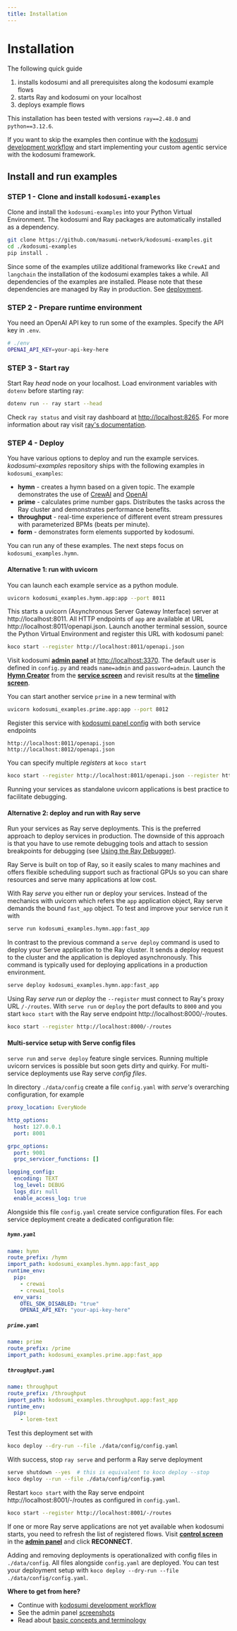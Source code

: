 ```yaml
---
title: Installation
---
```


# Installation

The following quick guide

1. installs kodosumi and all prerequisites along the kodosumi example flows
2. starts Ray and kodosumi on your localhost
3. deploys example flows

This installation has been tested with versions `ray==2.48.0` and `python==3.12.6`.

If you want to skip the examples then continue with the [kodosumi development workflow](/develop) and start implementing your custom agentic service with the kodosumi framework.

## Install and run examples

### STEP 1 - Clone and install `kodosumi-examples`

Clone and install the `kodosumi-examples` into your Python Virtual Environment. The kodosumi and Ray packages are automatically installed as a dependency.

```bash
git clone https://github.com/masumi-network/kodosumi-examples.git
cd ./kodosumi-examples
pip install .
```

Since some of the examples utilize additional frameworks like `CrewAI` and `langchain` the installation of the kodosumi examples takes a while. All dependencies of the examples are installed. Please note that these dependencies are managed by Ray in production. See [deployment](/deploy).

### STEP 2 - Prepare runtime environment

You need an OpenAI API key to run some of the examples. Specify the API key in `.env`.

```bash
# ./env
OPENAI_API_KEY=your-api-key-here
```

### STEP 3 - Start ray

Start Ray _head_ node on your localhost. Load environment variables with `dotenv` before starting ray:

```bash
dotenv run -- ray start --head
```

Check `ray status` and visit ray dashboard at [http://localhost:8265](http://localhost:8265). For more information about ray visit [ray's documentation](https://docs.ray.io/en/latest).

### STEP 4 - Deploy

You have various options to deploy and run the example services. _kodosumi-examples_ repository ships with the following examples in `kodosumi_examples`:

- **hymn** - creates a hymn based on a given topic. The example demonstrates the use of [CrewAI](https://www.crewai.com/) and [OpenAI](https://openai.com/)
- **prime** - calculates prime number gaps. Distributes the tasks across the Ray cluster and demonstrates performance benefits.
- **throughput** - real-time experience of different event stream pressures with parameterized BPMs (beats per minute).
- **form** - demonstrates form elements supported by kodosumi.

You can run any of these examples. The next steps focus on `kodosumi_examples.hymn`.

#### Alternative 1: run with uvicorn

You can launch each example service as a python module.

```bash
uvicorn kodosumi_examples.hymn.app:app --port 8011
```

This starts a uvicorn (Asynchronous Server Gateway Interface) server at http://localhost:8011. All HTTP endpoints of `app` are available at URL http://localhost:8011/openapi.json. Launch another terminal session, source the Python Virtual Environment and register this URL with kodosumi panel:

```bash
koco start --register http://localhost:8011/openapi.json
```

Visit kodosumi **[admin panel](http://localhost:3370)** at [http://localhost:3370](http://localhost:3370). The default user is defined in `config.py` and reads `name=admin` and `password=admin`. Launch the **[Hymn Creator](http://localhost:3370/inputs/-/localhost/8011/-/)** from the **[service screen](http://localhost:3370/admin/flow)** and revisit results at the **[timeline screen](http://localhost:3370/timeline/view)**.

You can start another service `prime` in a new terminal with

```bash
uvicorn kodosumi_examples.prime.app:app --port 8012
```

Register this service with [kodosumi panel config](http://localhost:3370/admin/routes) with both service endpoints

```
http://localhost:8011/openapi.json
http://localhost:8012/openapi.json
```

You can specify multiple _registers_ at `koco start`

```bash
koco start --register http://localhost:8011/openapi.json --register http://localhost:8012/openapi.json
```

Running your services as standalone uvicorn applications is best practice to facilitate debugging.


#### Alternative 2: deploy and run with Ray serve

Run your services as Ray serve deployments. This is the preferred approach to deploy services in production. The downside of this approach is that you have to use remote debugging tools and attach to session breakpoints for debugging (see [Using the Ray Debugger](https://docs.ray.io/en/latest/ray-observability/user-guides/debug-apps/ray-debugging.html)).

Ray Serve is built on top of Ray, so it easily scales to many machines and offers flexible scheduling support such as fractional GPUs so you can share resources and serve many applications at low cost.

With Ray _serve_ you either run or deploy your services. Instead of the mechanics with uvicorn which refers the `app` application object, Ray serve demands the bound `fast_app` object. To test and improve your service run it with

```bash
serve run kodosumi_examples.hymn.app:fast_app
```

In contrast to the previous command a `serve deploy` command is used to deploy your Serve application to the Ray cluster. It sends a deploy request to the cluster and the application is deployed asynchronously. This command is typically used for deploying applications in a production environment.

```bash
serve deploy kodosumi_examples.hymn.app:fast_app
```

Using Ray _serve run_ or _deploy_ the `--register` must connect to Ray's proxy URL `/-/routes`. With `serve run` or `deploy` the port defaults to `8000` and you start `koco start` with the Ray serve endpoint http://localhost:8000/-/routes.

```bash
koco start --register http://localhost:8000/-/routes
```

#### Multi-service setup with Serve config files

`serve run` and `serve deploy` feature single services. Running multiple uvicorn services is possible but soon gets dirty and quirky. For multi-service deployments use Ray serve _config files_.

In directory `./data/config` create a file `config.yaml` with _serve's_ overarching configuration, for example

```yaml
proxy_location: EveryNode

http_options:
  host: 127.0.0.1
  port: 8001

grpc_options:
  port: 9001
  grpc_servicer_functions: []

logging_config:
  encoding: TEXT
  log_level: DEBUG
  logs_dir: null
  enable_access_log: true
```

Alongside this file `config.yaml` create service configuration files. For each service deployment create a dedicated configuration file:

##### `hymn.yaml`

```yaml
name: hymn
route_prefix: /hymn
import_path: kodosumi_examples.hymn.app:fast_app
runtime_env:
  pip:
    - crewai
    - crewai_tools
  env_vars:
    OTEL_SDK_DISABLED: "true"
    OPENAI_API_KEY: "your-api-key-here"
```

##### `prime.yaml`

```yaml
name: prime
route_prefix: /prime
import_path: kodosumi_examples.prime.app:fast_app
```

##### `throughput.yaml`

```yaml
name: throughput
route_prefix: /throughput
import_path: kodosumi_examples.throughput.app:fast_app
runtime_env:
  pip:
    - lorem-text
```

Test this deployment set with

```bash
koco deploy --dry-run --file ./data/config/config.yaml
```

With success, stop `ray serve` and perform a Ray serve deployment

```bash
serve shutdown --yes  # this is equivalent to koco deploy --stop
koco deploy --run --file ./data/config/config.yaml
```

Restart `koco start` with the Ray serve endpoint http://localhost:8001/-/routes as configured in `config.yaml`.

```bash
koco start --register http://localhost:8001/-/routes
```

If one or more Ray serve applications are not yet available when kodosumi starts, you need to refresh the list of registered flows. Visit **[control screen](http://localhost:3370/admin/routes)** in the **[admin panel](http://localhost:3370/)** and click **RECONNECT**.

Adding and removing deployments is operationalized with config files in `./data/config`. All files alongside `config.yaml` are deployed. You can test your deployment setup with `koco deploy --dry-run --file ./data/config/config.yaml`.

**Where to get from here?**

- Continue with [kodosumi development workflow](/develop)
- See the admin panel [screenshots](/panel)  
- Read about [basic concepts and terminology](/concepts)